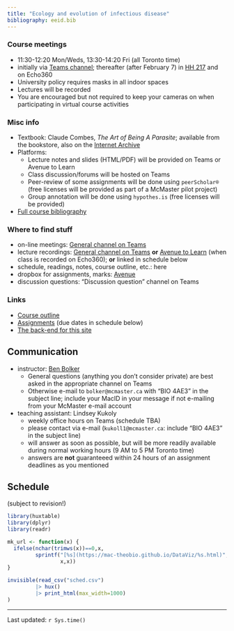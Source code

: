 ```yaml
---
title: "Ecology and evolution of infectious disease"
bibliography: eeid.bib
---
```


<!-- from https://www.w3schools.com/css/css_table.asp -->
<style>
th, td {
   vertical-align: top;
   padding: 15px;
}
tr:nth-child(even) {background-color: #f2f2f2;} 
th {background-color: #ccccff;}
</style>

### Course meetings

- 11:30-12:20 Mon/Weds, 13:30-14:20 Fri (all Toronto time)
- initially via [Teams channel](https://teams.microsoft.com/l/channel/19%3aiaABT9ga9EpcFTRea7ZQUttq2SxRFQ5Izt9Zump8DDk1%40thread.tacv2/General?groupId=bf0845f2-7f46-454a-90e1-0bb732e43a37&tenantId=44376307-b429-42ad-8c25-28cd496f4772); thereafter (after February 7) in [HH 217](https://library.mcmaster.ca/cct/class-dir/hh-217) and on Echo360
- University policy requires masks in all indoor spaces
- Lectures will be recorded
- You are encouraged but not required to keep your cameras on when participating in virtual course activities

### Misc info

- Textbook: Claude Combes, *The Art of Being A Parasite*; available from the bookstore, also on the [Internet Archive](https://archive.org/details/artofbeingparasi0000comb)
- Platforms: 
   - Lecture notes and slides (HTML/PDF) will be provided on Teams or Avenue to Learn
   - Class discussion/forums will be hosted on Teams
   - Peer-review of some assignments will be done using `peerScholar®` (free licenses will be provided as part of a McMaster pilot project)
   - Group annotation will be done using `hypothes.is` (free licenses will be provided)
- [Full course bibliography](eeid_bib.html)

### Where to find stuff
	
- on-line meetings: [General channel on Teams](https://teams.microsoft.com/l/channel/19%3aiaABT9ga9EpcFTRea7ZQUttq2SxRFQ5Izt9Zump8DDk1%40thread.tacv2/General?groupId=bf0845f2-7f46-454a-90e1-0bb732e43a37&tenantId=44376307-b429-42ad-8c25-28cd496f4772)
- lecture recordings: [General channel on Teams](https://teams.microsoft.com/l/channel/19%3aiaABT9ga9EpcFTRea7ZQUttq2SxRFQ5Izt9Zump8DDk1%40thread.tacv2/General?groupId=bf0845f2-7f46-454a-90e1-0bb732e43a37&tenantId=44376307-b429-42ad-8c25-28cd496f4772) **or** [Avenue to Learn](https://avenue.cllmcmaster.ca/d2l/le/content/452482/Home) (when class is recorded on Echo360); **or** linked in schedule below
- schedule, readings, notes, course outline, etc.: here
- dropbox for assignments, marks: [Avenue](https://avenue.cllmcmaster.ca/d2l/le/content/452482/Home)
- discussion questions: "Discussion question" channel on Teams

### Links

- [Course outline](outline.docx)
- [Assignments](./assignments.html) (due dates in schedule below)
- [The back-end for this site](https://github.com/bbolker/bio4ae3)

## Communication

- instructor: [Ben Bolker](http://www.math.mcmaster.ca/~bolker/)
    - General questions (anything you don't consider private) are best asked in the appropriate channel on Teams
    - Otherwise e-mail to `bolker@mcmaster.ca` with "BIO 4AE3" in the subject line; include your MacID in your message if not e-mailing from your McMaster e-mail account
- teaching assistant: Lindsey Kukoly
    - weekly office hours on Teams (schedule TBA)
    - please contact via e-mail (`kukoll1@mcmaster.ca`: include "BIO 4AE3" in the subject line)
	- will answer as soon as possible, but will be more readily available during normal working hours (9 AM to 5 PM Toronto time)
	- answers are **not** guaranteeed within 24 hours of an assignment deadlines as you mentioned

## Schedule

(subject to revision!)

```r
library(huxtable)
library(dplyr)
library(readr)

mk_url <- function(x) {
  ifelse(nchar(trimws(x))==0,x,
         sprintf("[%s](https://mac-theobio.github.io/DataViz/%s.html)",
                 x,x))
}

invisible(read_csv("sched.csv")
         |> hux()
         |> print_html(max_width=1000)
)
```

---

Last updated: `r Sys.time()`
